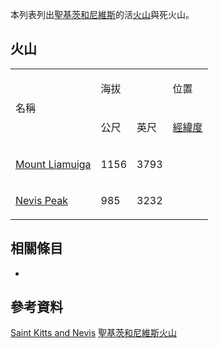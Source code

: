  
<!--This list is split from its main article where many elevations are incorrect-->
{{GeoGroupTemplate}}
{{seealso|火山列表}}
本列表列出[[聖基茨和尼維斯|聖基茨和尼維斯]]的活[[火山|火山]]與死火山。

== 火山 ==
{| border="1" cellpadding="1" cellspacing="0" 
|- align="center" bgcolor="cccccc"
| rowspan="2"|名稱 ||colspan ="2"| 海拔 || 位置  ||rowspan="2"| 最近爆發
|- align="center" bgcolor="cccccc"
| 公尺||英尺||[[經緯度|經緯度]]
|- align="right"
| align="left"| [[Mount_Liamuiga|Mount Liamuiga]] || 1156 || 3793 || {{coord|17.37|N|62.80|W|type:mountain}} || 160
|- align="right"
| align="left"| [[Nevis_Peak|Nevis Peak]] || 985 || 3232 || {{coord|17.15|N|62.58|W|type:mountain}} || 全新世
|}
== 相關條目 ==
* {{tsl|en|List of mountains in Saint Kitts and Nevis|聖基茨和尼維斯山峰列表}}

== 參考資料 ==
{{Reflist}}
{{Global Volcanism Program}}

[[Category:火山列表|Saint Kitts and Nevis]]
[[Category:聖基茨和尼維斯火山|]]